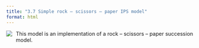 ```yaml
---
title: "3.7 Simple rock – scissors – paper IPS model"
format: html
---
```


[![](3.7-simpleRSP.png)](3.7-simpleRSP.nlogo){style="float:left; margin-right:10px; margin-bottom:5px;"} This model is an implementation of a rock – scissors – paper succession model.
